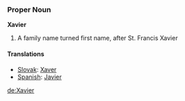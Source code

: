 === Proper Noun ===
'''Xavier'''
# A family name turned first name, after St. Francis Xavier
==== Translations ====
*[[Slovak]]: [[Xaver]]
*[[Spanish]]: [[Javier]]

[[de:Xavier]]